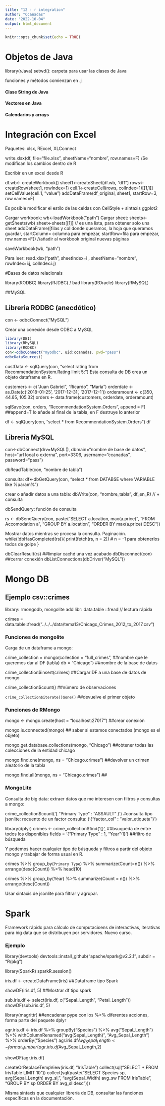 ```yaml
---
title: "12 - r integration"
author: "Ccanadas"
date: "2022-10-04"
output: html_document
---
```


```r
knitr::opts_chunk$set(echo = TRUE)
```

#  Objetos de Java

library(rJava)
setwd(): carpeta para usar las clases de Java

funciones y métodos comienzan en .j

#### Clase String de Java
#### Vectores en Java
#### Calendarios y arrays


# Integración con Excel

Paquetes: xlsx, RExcel, XLConnect

write.xlsx(df, file="file.xlsx", sheetName="nombre", row.names=F) /Se modifican los cambios dentro de R

Escribir en un excel desde R

df.wb<- createWorkbook()
sheet1<-createSheet(df.wb, "df1")
rows<-createRow(sheet1, rowIndex=1)
cell.1<-createCell(rows, colIndex=1)[[1,1]]
setCellValue(cell.1, "value")
addDataFrame(df_original, sheet1, startRow=3, row.names=F)

Es posible modificar el estilo de las celdas con CellStyle + sintaxis ggplot2


Cargar workbook: wb<-loadWorkbook("path")
Cargar sheet: sheets<-getSheets(wb)
sheet<-sheets[[1]] // es una lista, para obtener solo una sheet
addDataFrame([filas y col donde queramos, la hoja que queramos guardar, startColumn= columna para empezar, startRow=fila para empezar, row.names=F]) //añadir al workbook original nuevas páginas

saveWorkbook(wb, "path")

Para leer: read.xlsx("path", sheetIndex=i , sheetName="nombre", rowIndex=i:j, colIndex:i:j)



#Bases de datos relacionals

library(RODBC)
library(RJDBC) / bad
library(ROracle)
library(RMySQL)


##MySQL


## Libreria RODBC (anecdótico)

con <- odbcConnect("MySQL")

Crear una conexión desde ODBC a MySQL

```r
library(DBI)
library(RMySQL)
library(RODBC)
con<-odbcConnect("myodbc", uid:ccanadas, pwd="pass")
odbcDataSources()


```

custData <- sqlQuery(con, "select rating from RecommendationSystem.Rating limit 5;") 
Esta consulta de DB crea un objeto dataframe en R.


customers <- c("Juan Gabriel", "Ricardo", "María")
orderdate <- as.Date(c('2018-01-25', '2017-12-31', '2017-12-1'))
orderamount <- c(350, 44.65, 105.32)
orders <- data.frame(customers, orderdate, orderamount)

sqlSave(con, orders, "RecommendationSystem.Orders", append = F) ##append=T lo añade al final de la tabla, en F destruye lo anterior

df <- sqlQuery(con, "select * from RecommendationSystem.Orders")
df


## Libreria MySQL


con<-dbConnect(drv=MySQL(), dbmain="nombre de base de datos", host="url local o externa",
                port=3306, username="ccanadas", password="pass")
                
dbReadTable(con, "nombre de tabla")


consulta: df<-dbGetQuery(con, "select * from DATABSE where VARIABLE like %param%")


crear o añadir datos a una tabla: dbWrite(con, "nombre_tabla", df_en_R) // + consulta

dbSendQuery: función de consulta

rs <- dbSendQuery(con, paste("SELECT a.location, max(a.price)",
                             "FROM Accomodation a ", 
                             "GROUP BY a.location ",
                             "ORDER BY max(a.price) DESC"))

Mostrar datos mientras se procesa la consulta. Paginación.
while(!dbHasCompleted(rs)){
  print(fetch(rs, n = 2)) # n = -1 para obtenerlos todos de golpe
}

dbClearResult(rs) ##limpiar caché una vez acabado
dbDisconnect(con) ##cerrar conexión
dbListConnections(dbDriver("MySQL"))



# Mongo DB

## Ejemplo csv::crimes

library: rmongodb, mongolite
add libr: data.table ::fread // lectura rápida

crimes = data.table::fread("../../../data/tema13/Chicago_Crimes_2012_to_2017.csv")


### Funciones de mongolite

Carga de un dataframe a mongo:


crime_collection = mongo(collection = "full_crimes", ##nombre que le queremos dar al DF (tabla)
                         db = "Chicago") ##nombre de la base de datos

crime_collection$insert(crimes) ##Cargar DF a una base de datos de mongo

crime_collection$count() ##número de observaciones

`crime_collection$iterate()$one()` ##devuelve el primer objeto


### Funciones de RMongo

mongo <- mongo.create(host = "localhost:27017") ##crear conexión

mongo.is.connected(mongo) ## saber si estamos conectados (mongo es el objeto)

mongo.get.database.collections(mongo, "Chicago") ##obtener todas las colecciones de la entidad chicago

mongo.find.one(mongo, ns = "Chicago.crimes") ##devolver un crimen aleatorio de la tabla

mongo.find.all(mongo, ns = "Chicago.crimes") ##




### MongoLite

Consulta de big data: extraer datos que me interesen con filtros y consultas a mongo:


crime_collection$count('{ "Primary Type" : "ASSAULT" }') #consulta tipo jsonlite: recuento de un factor
consulta: ('{"factor_col" : "valor_etiqueta"} ')

library(dplyr)
crimes <- crime_collection$find('{}',  ##bsuqueda de entre todos los disponibles
                                fields = '{"Primary Type" : 1, "Year":1}') ##filtro de búsqueda
                                
Y podemos hacer cualquier tipo de búsqueda y filtros a partir del objeto mongo y trabajar de forma usual en R.

crimes %>% group_by(`Primary Type`) %>% 
  summarize(Count=n()) %>% arrange(desc(Count)) %>% head(10)

crimes %>% group_by(Year) %>%
  summarize(Count = n()) %>% arrange(desc(Count))

Usar sintaxis de jsonlite para filtrar y agrupar.



# Spark

Framework rápido para cálculo de computacioens de interactivas, iterativas para big data que se distribuyen por servidores.
Nuevo curso.

### Ejemplo

library(devtools)
devtools::install_github("apache/spark@v2.2.1", 
                         subdir = "R/pkg")

library(SparkR)
sparkR.session()

iris.df <- createDataFrame(iris) ##Dataframe tipo Spark

showDF(iris.df, 5)  ##Mostrar df tipo spark

sub.iris.df <- select(iris.df, 
                      c("Sepal_Length", "Petal_Length"))  
showDF(sub.iris.df, 5)

library(magrittr) ##encadenar pype con los %>% diferentes acciones, forma parte del paquete dplyr

agr.iris.df <- iris.df %>% groupBy("Species") %>%
  avg("Sepal_Length") %>%
  withColumnRenamed("avg(Sepal_Length)", "Avg_Sepal_Length") %>%
  orderBy("Species")
agr.iris.df$Avg_Sepal_Length <- format_number(agr.iris.df$Avg_Sepal_Length,2)

showDF(agr.iris.df)

createOrReplaceTempView(iris.df, "IrisTable")
collect(sql("SELECT * FROM IrisTable LIMIT 10"))
collect(sql(paste("SELECT Species sp, avg(Sepal_Length) avg_sl, ",
                  "avg(Sepal_Width) avg_sw FROM IrisTable ",
                  "GROUP BY sp ORDER BY avg_sl desc")))


Misma sintaxis que cualquier librería de DB, consultar las funciones específicas en la documentación.







